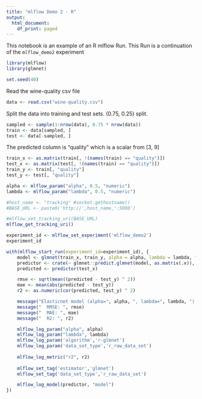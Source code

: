 ```yaml
---
title: "mlflow Demo 2 - R"
output:
  html_document:
    df_print: paged
---
```


This notebook is an example of an R mlflow Run.  This Run is a continuation of the `mlflow_demo2` experiment

```r
library(mlflow)
library(glmnet)

set.seed(40)
```

Read the wine-quality csv file
 
```r
data <- read.csv("wine-quality.csv")
```

Split the data into training and test sets. (0.75, 0.25) split.

```r
sampled <- sample(1:nrow(data), 0.75 * nrow(data))
train <- data[sampled, ]
test <- data[-sampled, ]
```

The predicted column is "quality" which is a scalar from [3, 9]

```r
train_x <- as.matrix(train[, !(names(train) == "quality")])
test_x <- as.matrix(test[, !(names(train) == "quality")])
train_y <- train[, "quality"]
test_y <- test[, "quality"]
```

```r
alpha <- mlflow_param("alpha", 0.5, "numeric")
lambda <- mlflow_param("lambda", 0.5, "numeric")
```


```r
#host_name <- "tracking" #socket.gethostname()
#BASE_URL <- paste0('http://',host_name,':5000')

#mlflow_set_tracking_uri(BASE_URL)
mlflow_get_tracking_uri()


```
```r
experiment_id <- mlflow_set_experiment('mlflow_demo2')
experiment_id
```

```r
with(mlflow_start_run(experiment_id=experiment_id), {
    model <- glmnet(train_x, train_y, alpha = alpha, lambda = lambda, family = "gaussian")
    predictor <- crate(~ glmnet::predict.glmnet(model, as.matrix(.x)), model)
    predicted <- predictor(test_x)

    rmse <- sqrt(mean((predicted - test_y) ^ 2))
    mae <- mean(abs(predicted - test_y))
    r2 <- as.numeric(cor(predicted, test_y) ^ 2)

    message("Elasticnet model (alpha=", alpha, ", lambda=", lambda, "):")
    message("  RMSE: ", rmse)
    message("  MAE: ", mae)
    message("  R2: ", r2)

    mlflow_log_param("alpha", alpha)
    mlflow_log_param("lambda", lambda)
    mlflow_log_param('algorithm','r-glmnet')
    mlflow_log_param('data_set_type','r_raw_data_set')
    
    mlflow_log_metric("r2", r2)
    
    mlflow_set_tag('estimator','glmnet')
    mlflow_set_tag('data_set_type','r_raw_data_set')

    mlflow_log_model(predictor, "model")
})
```

